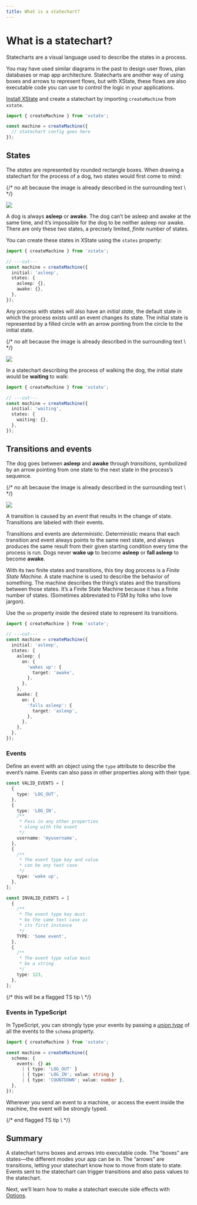 ```yaml
---
title: What is a statechart?
---
```


# What is a statechart?

<!-- deps: ["installation"] -->
<!-- loom: 17150699f66c4a00a5987af2867d66e7 -->

Statecharts are a visual language used to describe the states in a process.

You may have used similar diagrams in the past to design user flows, plan databases or map app architecture. Statecharts are another way of using boxes and arrows to represent flows, but with XState, these flows are also executable code you can use to control the logic in your applications.

[Install XState](/getting-started/installation) and create a statechart by importing `createMachine` from `xstate`.

```ts twoslash
import { createMachine } from 'xstate';

const machine = createMachine({
  // statechart config goes here
});
```

## States

<!-- deps: ["what-is-a-statechart"] -->
<!-- loom: a49e651da81f4e309d11acce941a8bf0 -->

The _states_ are represented by rounded rectangle boxes. When drawing a statechart for the process of a dog, two states would first come to mind:

{/* no alt because the image is already described in the surrounding text \ */}

![](/asleep-awake.svg)

A dog is always **asleep** or **awake**. The dog can’t be asleep and awake at the same time, and it’s impossible for the dog to be neither asleep nor awake. There are only these two states, a precisely limited, _finite_ number of states.

You can create these states in XState using the `states` property:

```ts twoslash {2-5}
import { createMachine } from 'xstate';

// ---cut---
const machine = createMachine({
  initial: 'asleep',
  states: {
    asleep: {},
    awake: {},
  },
});
```

Any process with states will also have an _initial state_, the default state in which the process exists until an event changes its state.
The initial state is represented by a filled circle with an arrow pointing from the circle to the initial state.

{/* no alt because the image is already described in the surrounding text \ */}

![](/initial-state.svg)

In a statechart describing the process of walking the dog, the initial state would be **waiting** to walk:

```ts twoslash {2}
import { createMachine } from 'xstate';

// ---cut---
const machine = createMachine({
  initial: 'waiting',
  states: {
    waiting: {},
  },
});
```

## Transitions and events

<!-- deps: ["states"] -->
<!-- loom: 634d662da24c42c1897be9d92c7acd8c -->

The dog goes between **asleep** and **awake** through _transitions_, symbolized by an arrow pointing from one state to the next state in the process’s sequence.

{/* no alt because the image is already described in the surrounding text \ */}

![](/transitions-events.svg)

A transition is caused by an _event_ that results in the change of state. Transitions are labeled with their events.

Transitions and events are _deterministic_. Deterministic means that each transition and event always points to the same next state, and always produces the same result from their given starting condition every time the process is run. Dogs never **wake up** to become **asleep** or **fall asleep** to become **awake**.

With its two finite states and transitions, this tiny dog process is a _Finite State Machine._ A state machine is used to describe the behavior of something. The machine describes the thing’s states and the transitions between those states. It’s a Finite State Machine because it has a finite number of states. (Sometimes abbreviated to FSM by folks who love jargon).

Use the `on` property inside the desired state to represent its transitions.

```ts twoslash {5-9, 12-16}
import { createMachine } from 'xstate';

// ---cut---
const machine = createMachine({
  initial: 'asleep',
  states: {
    asleep: {
      on: {
        'wakes up': {
          target: 'awake',
        },
      },
    },
    awake: {
      on: {
        'falls asleep': {
          target: 'asleep',
        },
      },
    },
  },
});
```

### Events

Define an event with an object using the `type` attribute to describe the event’s name. Events can also pass in other properties along with their type.

```ts twoslash
const VALID_EVENTS = [
  {
    type: 'LOG_OUT',
  },
  {
    type: 'LOG_IN',
    /**
     * Pass in any other properties
     * along with the event
     */
    username: 'myusername',
  },
  {
    /**
     * The event type key and value
     * can be any text case
     */
    type: 'wake up',
  },
];

const INVALID_EVENTS = [
  {
    /**
     * The event type key must
     * be the same text case as
     * its first instance
     */
    TYPE: 'Some event',
  },
  {
    /**
     * The event type value must
     * be a string
     */
    type: 123,
  },
];
```

{/* this will be a flagged TS tip \ */}

### Events in TypeScript

<!-- deps: ["transitions-and-events"] -->

In TypeScript, you can strongly type your events by passing a _[union type](https://www.typescriptlang.org/docs/handbook/2/everyday-types.html#union-types)_ of all the events to the `schema` property.

```ts twoslash
import { createMachine } from 'xstate';

const machine = createMachine({
  schema: {
    events: {} as
      | { type: 'LOG_OUT' }
      | { type: 'LOG_IN'; value: string }
      | { type: 'COUNTDOWN'; value: number },
  },
});
```

Wherever you send an event to a machine, or access the event inside the machine, the event will be strongly typed.

{/* end flagged TS tip \ */}

## Summary

A statechart turns boxes and arrows into executable code. The “boxes” are states—the different modes your app can be in. The “arrows” are transitions, letting your statechart know how to move from state to state. Events sent to the statechart can trigger transitions and also pass values to the statechart.

Next, we’ll learn how to make a statechart execute side effects with [Options](/basics/options).
